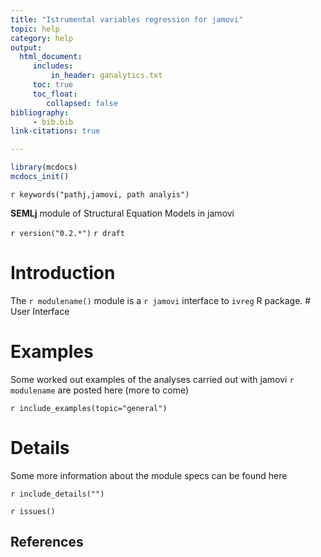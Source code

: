 ```yaml
---
title: "Istrumental variables regression for jamovi"
topic: help
category: help
output: 
  html_document:
     includes:
         in_header: ganalytics.txt
     toc: true
     toc_float:
        collapsed: false
bibliography: 
     - bib.bib
link-citations: true

---
```




```r
library(mcdocs)
mcdocs_init()

```

`r keywords("pathj,jamovi, path analyis")`

**SEMLj** module of Structural Equation Models in jamovi

`r version("0.2.*")` 
`r draft`


# Introduction

The `r modulename()` module is a `r jamovi` interface to `ivreg` R package. 
# User Interface


# Examples

Some worked out examples of the analyses carried out with jamovi `r modulename` are posted here (more to come)

`r include_examples(topic="general")`

# Details

Some more information about the module specs can be found here

`r include_details("")`


`r issues()`

## References